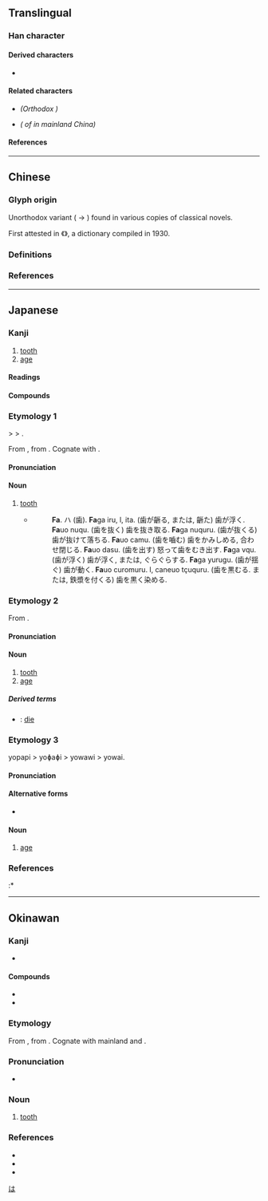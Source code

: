 {{also|齒|齿}}
{{character info/new}}
==Translingual==
{{Han simplified forms|齒|歯|齿}}
{{stroke order|type=jbw|strokes=12}}

===Han character===
{{Han char|rn=211|rad=歯|as=0|sn=12|four=21772|canj=YMUFD|ids=⿱止⿶凵米}}

====Derived characters====
* {{l|mul|[[噛]], [[𬹴]], [[𮣁]], [[𮮾]], [[齢]], [[𪗱]], [[𫠚]], [[𮯃]], [[𮯅]], [[𪘚]], [[𮯇]], [[𮯈]], [[𮯋]], [[𮯌]], [[𮯎]], [[𪘂]], [[𬬜]]}}

====Related characters====
* {{l|mul|[[齒]]}} ''(Orthodox {{w|Traditional Chinese|traditional form}})''
* {{l|mul|[[齿]]}} ''({{w|Simplified Chinese|Simplified form}} of'' {{l|mul|齒}} ''in mainland China)''

====References====
{{Han ref|kx=0576.421|dkj=16323|dj=0967.140|hdz=21443.160|uh=6B6F}}

----

==Chinese==

===Glyph origin===
Unorthodox variant {{Han simp|齒|nocap=y}} ({{l|zh|⿳[[从]][[一]][[从]]}} → {{l|zh|米}}) found in various {{w|Movable type#Metal movable type in China|moveable type}} copies of classical novels.

First attested in 《{{w2|zh|宋元以來俗字譜}}》, a {{w|Variant Chinese character|variant forms}} dictionary compiled in 1930.

===Definitions===
{{zh-see|齒}}

===References===
{{R:twedu|A04796-005-1}}

----

==Japanese==
{{ja-kanji forms|歯|齒}}

===Kanji===
{{ja-kanji|grade=3|rs=止08|kyu=齒}}

# [[tooth]]
# [[age]]

====Readings====
{{ja-readings
|goon=し
|kanon=し
|kun=は-, よわい-
}}

====Compounds====
{{der3|ja|
|{{ja-r|臼%歯|うす%ば}}
|{{ja-r|上%歯|うわ%ば}}
|{{ja-r|奥%歯|おく%ば}}
|{{ja-r|仮%歯|か%し}}
|{{ja-r|臼%歯|きゅう%し}}
|{{ja-r|歯%牙|し%が}}
|{{ja-r|歯%槽|し%しょう}}
|{{ja-r|歯%序|し%じょ}}
|{{ja-r|下%歯|した%ば}}
|{{ja-r|歯%朶|し%だ}}
|{{ja-r|歯%徳|し%とく}}
|{{ja-r|歯%列|し%れつ}}
|{{ja-r|歯%医者|は%いしゃ}}
|{{ja-r|歯%形|は%がた}}
|{{ja-r|歯%痒い|は%がゆい}}
|{{ja-r|歯%茎|は%ぐき}}
|{{ja-r|歯ブラシ|はブラシ}}
|{{ja-r|虫%歯|むし%ば}}
}}

{{wikipedia|lang=ja}}

===Etymology 1===
{{ja-kanjitab|は|yomi=k}}
{{IPAchar|/pa/}} > {{IPAchar|/ɸa/}} > {{IPAchar|/ha/}}.

From {{inh|ja|ojp|sort=は|-}}, from {{inh|ja|jpx-pro|*pa}}. Cognate with {{cog|ryu|歯|tr=hā}}.

====Pronunciation====
{{ja-pron|yomi=k|は|acc=1|acc_ref=DJR,NHK}}

====Noun====
{{ja-noun|kyu=齒|は}}

# [[tooth]]
#: {{ja-usex|'''歯'''が痛い。|'''は.''' が いたい。|My '''teeth''' hurt.}}
#: {{ja-usex|1日に少なくとも2度'''歯'''を磨くことが重要である。|いちにち に すくなくとも にど '''は''' を みがく こと が じゅうよう で ある。|It is important to brush your '''teeth''' at least twice a day.}}
#* {{RQ:Nippo Jisho|191}}
#*: '''Fa'''. ハ (歯). '''Fa'''ga iru, l, ita. (歯が齭る, または, 齭た) 歯が浮く. '''Fa'''uo nuqu. (歯を抜く) 歯を抜き取る. '''Fa'''ga nuquru. (歯が抜くる) 歯が抜けて落ちる. '''Fa'''uo camu. (歯を嚙む) 歯をかみしめる, 合わせ閉じる. '''Fa'''uo dasu. (歯を出す) 怒って歯をむき出す. '''Fa'''ga vqu. (歯が浮く) 歯が浮く, または, ぐらぐらする. '''Fa'''ga yurugu. (歯が揺ぐ) 歯が動く. '''Fa'''uo curomuru. l, caneuo tçuquru. (歯を黒むる. または, 鉄漿を付くる) 歯を黒く染める.

===Etymology 2===
{{ja-kanjitab|し|yomi=o}}
From {{etyl|ltc|ja|sort=し}} {{ltc-l|齒}}.

====Pronunciation====
{{ja-pron|yomi=o|し|acc=1|acc_ref=DJR}}

====Noun====
{{ja-noun|kyu=齒|し}}

# [[tooth]]
# [[age]]

=====Derived terms=====
* {{ja-r|歯を没す|し を ぼっす}}: [[die]]

===Etymology 3===
{{ja-kanjitab|よわい|yomi=k}}
yopapi > yoɸaɸi > yowawi > yowai.

====Pronunciation====
{{ja-pron|yomi=k|よわい|acc=0|acc_ref=DJR,NHK|acc2=2|acc2_ref=NHK}}

====Alternative forms====
* {{ja-l|齢}}

====Noun====
{{ja-noun|kyu=齒|よわい|hhira=よはひ}}

# [[age]]

===References===
<references/>
:* {{R:Nippo Jisho}}

{{C|ja|Teeth|sort=は}}

[[Category:Japanese basic words|は]]

----

==Okinawan==

===Kanji===
{{head|ryu|Han character}}

* {{ja-readings|kun=[[はー]] (hā)}}

====Compounds====
{{top2}}
* {{l|ryu|歯病ん|tr=はーやん, hāyan|t=toothache}}
* {{l|ryu|歯病み|tr=はーやみ, hāyami|t=toothache}}
{{bottom}}

===Etymology===
From {{inh|ryu|jpx-ryu-pro|*pa|sort=はあ}}, from {{inh|ryu|jpx-pro|*pa|sort=は}}. Cognate with mainland {{cog|ja|歯|tr=ha}} and {{cog|xug|歯|tr=pā}}.

===Pronunciation===
* {{IPA|ryu|/haː/|sort=はあ}}

===Noun===
{{head|ryu|noun|[[shinjitai]] kanji||[[kyūjitai]] kanji|齒|hiragana|はー|rōmaji|hā|sort=はあ}}

# [[tooth]]

===References===
* {{R:JLect|はー【歯】|273|haa}}
* {{R:Shuri-Naha Dialect Dictionary|ハー|SN30002}}
* {{R:Nippo Jisho}}

{{C|ryu|Teeth|sort=はあ}}